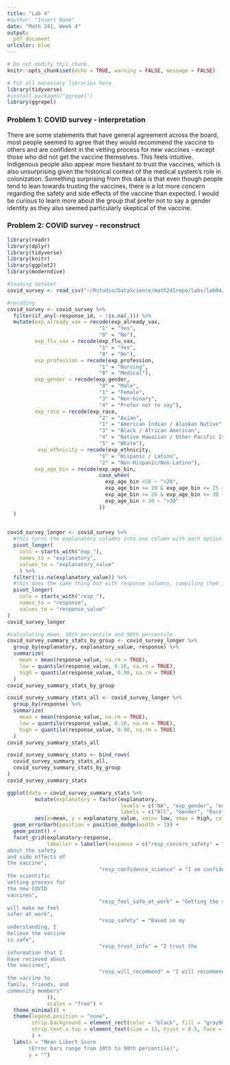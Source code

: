 ```yaml
---
title: "Lab 4"
#author: "Insert Name"
date: "Math 241, Week 4"
output:
  pdf_document
urlcolor: blue
---
```

```r
# Do not modify this chunk.
knitr::opts_chunk$set(echo = TRUE, warning = FALSE, message = FALSE)
```

```r
# Put all necessary libraries here
library(tidyverse)
#install.packages("ggrepel")
library(ggrepel)
```

### Problem 1: COVID survey - interpretation

There are some statements that have general agreement across the board, most people seemed to agree that they would recommend the vaccine to others and are confident in the vetting process for new vaccines - except those who did not get the vaccine themselves. This feels intuitive. Indigenous people also appear more hesitant to trust the vaccines, which is also unsurprising given the historical context of the medical system's role in colonization. 
Something surprising from this data is that even though people tend to lean towards trusting the vaccines, there is a lot more concern regarding the safety and side effects of the vaccine than expected. 
I would be curious to learn more about the group that prefer not to say a gender identity as they also seemed particularly skeptical of the vaccine. 

### Problem 2: COVID survey - reconstruct

```r

library(readr)
library(dplyr)
library(tidyverse)
library(knitr)
library(ggplot2)
library(moderndive)

#loading dataset
covid_survey <- read_csv("~/Rstudio/DataScience/math241repo/labs/lab04/data/covid-survey.csv", skip = 1)

#recoding
covid_survey <- covid_survey %>% 
  filter(if_any(-response_id, ~ !is.na(.))) %>% 
  mutate(exp_already_vax = recode(exp_already_vax,
                              "1" = "Yes",
                              "0" = "No"),
         exp_flu_vax = recode(exp_flu_vax,
                              "1" = "Yes",
                              "0" = "No"),
         exp_profession = recode(exp_profession,
                              "1" = "Nursing",
                              "0" = "Medical"),
         exp_gender = recode(exp_gender,
                              "0" = "Male",
                              "1" = "Female",
                              "3" = "Non-binary",
                              "4" = "Prefer not to say"),
         exp_race = recode(exp_race,
                              "2" = "Asian",
                              "1" = "American Indian / Alaskan Native",
                              "3" = "Black / African American",
                              "4" = "Native Hawaiian / Other Pacific Islander",
                              "5" = "White"),
          exp_ethnicity = recode(exp_ethnicity,
                              "1" = "Hispanic / Latino",
                              "2" = "Non-Hispanic/Non-Latino"),
         exp_age_bin = recode(exp_age_bin, 
                              case_when(
                                exp_age_bin <20 ~ "<20",
                                exp_age_bin >= 20 & exp_age_bin <= 25 ~ "21-25",
                                exp_age_bin >= 26 & exp_age_bin <= 30 ~ "26-30",
                                exp_age_bin > 30 ~ ">30"
                              ))
  )
                              

covid_survey_longer <- covid_survey %>% 
  #this turns the explanatory columns into one column with each option as a variable (as opposed to a separate column) 
  pivot_longer(
    cols = starts_with("exp_"), 
    names_to = "explanatory", 
    values_to = "explanatory_value"
    ) %>% 
  filter(!is.na(explanatory_value)) %>% 
  #this does the same thing but with response columns, compiling them into one column called response
  pivot_longer(
    cols = starts_with("resp_"), 
    names_to = "response", 
    values_to = "response_value"
)
covid_survey_longer

#calculating mean, 10th percentile and 90th percentile
covid_survey_summary_stats_by_group <- covid_survey_longer %>%
  group_by(explanatory, explanatory_value, response) %>%
  summarize(
    mean = mean(response_value, na.rm = TRUE),
    low = quantile(response_value, 0.10, na.rm = TRUE),
    high = quantile(response_value, 0.90, na.rm = TRUE)
  )
covid_survey_summary_stats_by_group

covid_survey_summary_stats_all <- covid_survey_longer %>%
  group_by(response) %>%
  summarize(
    mean = mean(response_value, na.rm = TRUE),
    low = quantile(response_value, 0.10, na.rm = TRUE),
    high = quantile(response_value, 0.90, na.rm = TRUE)
  )
covid_survey_summary_stats_all

covid_survey_summary_stats <- bind_rows(
  covid_survey_summary_stats_all,
  covid_survey_summary_stats_by_group
)
covid_survey_summary_stats

```

```r

ggplot(data = covid_survey_summary_stats %>% 
         mutate(explanatory = factor(explanatory,
                                     levels = c("NA", "exp_gender", "exp_race", "exp_ethnicity", "exp_profession", "exp_already_vax", "exp_flu_vax"),
                                     labels = c("All", "Gender", "Race", "Ethnicity", "Profession", "Had COVID vaccine", "Had flu vaccine"))),
         aes(x=mean, y = explanatory_value, xmin= low, xmax = high, color = explanatory_value)) +
  geom_errorbarh(position = position_dodge(width = 1)) +
  geom_point() +
  facet_grid(explanatory~response, 
             labeller = labeller(response = c("resp_concern_safety" = "I am concerned 
about the safety 
and side effects of 
the vaccine", 
                              "resp_confidence_science" = "I am confident in 
the scientific 
vetting process for 
the new COVID 
vaccines", 
                              "resp_feel_safe_at_work" = "Getting the vaccine 
will make me feel 
safer at work",
                              "resp_safety" = "Based on my 
understanding, I 
believe the vaccine 
is safe",
                              "resp_trust_info" = "I trust the 
information that I 
have recieved about 
the vaccines",
                              "resp_will_recommend" = "I will recommend 
the vaccine to 
family, friends, and 
community members"
             )),
             scales = "free") +  
  theme_minimal() +
  theme(legend.position = "none",
        strip.background = element_rect(color = "black", fill = "gray90"),
        strip.text.x.top = element_text(size = 12, hjust = 0.5, face = "bold")
        ) +
  labs(x = "Mean Likert Score
       (Error bars range from 10th to 90th percentile)", 
       y = "")

        
```
 
